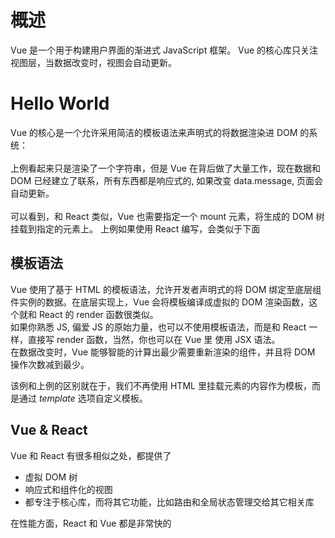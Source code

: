 # 概述
Vue 是一个用于构建用户界面的渐进式 JavaScript 框架。 Vue 的核心库只关注视图层，当数据改变时，视图会自动更新。
# Hello World
Vue 的核心是一个允许采用简洁的模板语法来声明式的将数据渲染进 DOM 的系统：  
<CodePen html="/code/vue-intro/vue-intro-hello-world-template.html" deps="/code/vue-intro/vue-intro.json" code="/code/vue-intro/vue-intro-hello-world-template.js" />  
上例看起来只是渲染了一个字符串，但是 Vue 在背后做了大量工作，现在数据和 DOM 已经建立了联系，所有东西都是响应式的, 如果改变 data.message, 页面会自动更新。<br/>  
可以看到，和 React 类似，Vue 也需要指定一个 mount 元素，将生成的 DOM 树挂载到指定的元素上。 上例如果使用 React 编写，会类似于下面  
<CodePen html="/code/vue-intro/vue-intro-hello-world-template.html" deps="/code/vue-intro/vue-intro.json" code="/code/vue-intro/vue-intro-hello-world-react.js" type="babel"/>  


## 模板语法
Vue 使用了基于 HTML 的模板语法，允许开发者声明式的将 DOM 绑定至底层组件实例的数据。在底层实现上，Vue 会将模板编译成虚拟的 DOM 渲染函数，这个就和 React 的 render 函数很类似。  
如果你熟悉 JS, 偏爱 JS 的原始力量，也可以不使用模板语法，而是和 React 一样，直接写 render 函数，当然，你也可以在 Vue 里 使用 JSX 语法。  
在数据改变时，Vue 能够智能的计算出最少需要重新渲染的组件，并且将 DOM 操作次数减到最少。

该例和上例的区别就在于，我们不再使用 HTML 里挂载元素的内容作为模板，而是通过 *template* 选项自定义模板。 

## Vue & React
Vue 和 React 有很多相似之处，都提供了
* 虚拟 DOM 树
* 响应式和组件化的视图
* 都专注于核心库，而将其它功能，比如路由和全局状态管理交给其它相关库

在性能方面，React 和 Vue 都是非常快的